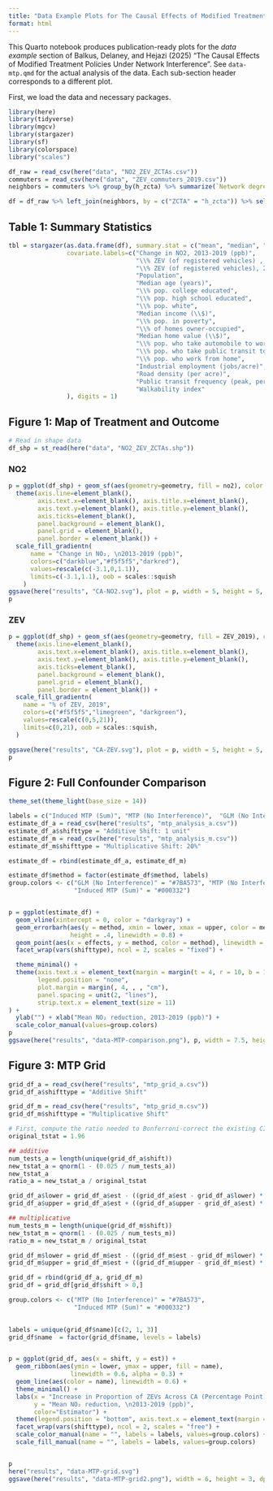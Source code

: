 ```yaml
---
title: "Data Example Plots for The Causal Effects of Modified Treatment Policies Under Network Interference"
format: html
---
```


This Quarto notebook produces publication-ready plots for the *data example* section of Balkus, Delaney, and Hejazi (2025) "The Causal Effects of Modified Treatment Policies Under Network Interference". See `data-mtp.qmd` for the actual analysis of the data. Each sub-section header corresponds to a different plot.

First, we load the data and necessary packages.

```r
library(here)
library(tidyverse)
library(mgcv)
library(stargazer)
library(sf)
library(colorspace)
library("scales")

df_raw = read_csv(here("data", "NO2_ZEV_ZCTAs.csv"))
commuters = read_csv(here("data", "ZEV_commuters_2019.csv"))
neighbors = commuters %>% group_by(h_zcta) %>% summarize(`Network degree` = n()) 

df = df_raw %>% left_join(neighbors, by = c("ZCTA" = "h_zcta")) %>% select(-ZCTA, -n2_2019, -p__2013)

```

## Table 1: Summary Statistics
```r
tbl = stargazer(as.data.frame(df), summary.stat = c("mean", "median", "p25", "p75"), nobs = F,
                covariate.labels=c("Change in NO2, 2013-2019 (ppb)",
                                   "\\% ZEV (of registered vehicles) , 2019",
                                   "\\% ZEV (of registered vehicles), 2013",
                                   "Population",
                                   "Median age (years)",
                                   "\\% pop. college educated",
                                   "\\% pop. high school educated",
                                   "\\% pop. white",
                                   "Median income (\\$)",
                                   "\\% pop. in poverty",
                                   "\\% of homes owner-occupied",
                                   "Median home value (\\$)",
                                   "\\% pop. who take automobile to work",
                                   "\\% pop. who take public transit to work",
                                   "\\% pop. who work from home",
                                   "Industrial employment (jobs/acre)",
                                   "Road density (per acre)",
                                   "Public transit frequency (peak, per hour)",
                                   "Walkability index"
                ), digits = 1)
```

## Figure 1: Map of Treatment and Outcome

```r
# Read in shape data
df_shp = st_read(here("data", "NO2_ZEV_ZCTAs.shp"))
```

### NO2

```r
p = ggplot(df_shp) + geom_sf(aes(geometry=geometry, fill = no2), color = NA) + 
  theme(axis.line=element_blank(), 
        axis.text.x=element_blank(), axis.title.x=element_blank(),
        axis.text.y=element_blank(), axis.title.y=element_blank(),
        axis.ticks=element_blank(), 
        panel.background = element_blank(),
        panel.grid = element_blank(),
        panel.border = element_blank()) + 
  scale_fill_gradientn(
      name = "Change in NO₂, \n2013-2019 (ppb)",
      colors=c("darkblue","#f5f5f5","darkred"),
      values=rescale(c(-3.1,0,1.1)),
      limits=c(-3.1,1.1), oob = scales::squish
    )
ggsave(here("results", "CA-NO2.svg"), plot = p, width = 5, height = 5, units = "in", dpi = 400)
p

```

### ZEV

```r

p = ggplot(df_shp) + geom_sf(aes(geometry=geometry, fill = ZEV_2019), color = NA) + 
  theme(axis.line=element_blank(), 
        axis.text.x=element_blank(), axis.title.x=element_blank(),
        axis.text.y=element_blank(), axis.title.y=element_blank(),
        axis.ticks=element_blank(), 
        panel.background = element_blank(),
        panel.grid = element_blank(),
        panel.border = element_blank()) + 
  scale_fill_gradientn(
    name = "% of ZEV, 2019",
    colors=c("#f5f5f5","limegreen", "darkgreen"),
    values=rescale(c(0,5,21)),
    limits=c(0,21), oob = scales::squish, 
  )

ggsave(here("results", "CA-ZEV.svg"), plot = p, width = 5, height = 5, units = "in", dpi = 400)
p
```

## Figure 2: Full Confounder Comparison

```r
theme_set(theme_light(base_size = 14))

labels = c("Induced MTP (Sum)", "MTP (No Interference)",  "GLM (No Interference)")
estimate_df_a = read_csv(here("results", "mtp_analysis_a.csv"))
estimate_df_a$shifttype = "Additive Shift: 1 unit"
estimate_df_m = read_csv(here("results", "mtp_analysis_m.csv"))
estimate_df_m$shifttype = "Multiplicative Shift: 20%"

estimate_df = rbind(estimate_df_a, estimate_df_m)

estimate_df$method = factor(estimate_df$method, labels)
group.colors <- c("GLM (No Interference)" = "#7BA573", "MTP (No Interference)" = "#7BA573", 
                  "Induced MTP (Sum)" = "#000332")


p = ggplot(estimate_df) + 
  geom_vline(xintercept = 0, color = "darkgray") +
  geom_errorbarh(aes(y = method, xmin = lower, xmax = upper, color = method), 
                 height = .4, linewidth = 0.8) + 
  geom_point(aes(x = effects, y = method, color = method), linewidth = 2.5) +
  facet_wrap(vars(shifttype), ncol = 2, scales = "fixed") + 

  theme_minimal() + 
  theme(axis.text.x = element_text(margin = margin(t = 4, r = 10, b = 10, l = 10)),
        legend.position = "none", 
        plot.margin = margin(, 4, , , "cm"),
        panel.spacing = unit(2, "lines"),
        strip.text.x = element_text(size = 11)
) +
  ylab("") + xlab("Mean NO₂ reduction, 2013-2019 (ppb)") +
  scale_color_manual(values=group.colors)
p
ggsave(here("results", "data-MTP-comparison.png"), p, width = 7.5, height = 2.5, dpi = 1000)

```

## Figure 3: MTP Grid

```r
grid_df_a = read_csv(here("results", "mtp_grid_a.csv"))
grid_df_a$shifttype = "Additive Shift"

grid_df_m = read_csv(here("results", "mtp_grid_m.csv"))
grid_df_m$shifttype = "Multiplicative Shift"

# First, compute the ratio needed to Bonferroni-correct the existing CIs
original_tstat = 1.96

## additive
num_tests_a = length(unique(grid_df_a$shift))
new_tstat_a = qnorm(1 - (0.025 / num_tests_a))
new_tstat_a
ratio_a = new_tstat_a / original_tstat

grid_df_a$lower = grid_df_a$est - ((grid_df_a$est - grid_df_a$lower) * ratio_a)
grid_df_a$upper = grid_df_a$est + ((grid_df_a$upper - grid_df_a$est) * ratio_a)

## multiplicative
num_tests_m = length(unique(grid_df_m$shift))
new_tstat_m = qnorm(1 - (0.025 / num_tests_m))
ratio_m = new_tstat_m / original_tstat

grid_df_m$lower = grid_df_m$est - ((grid_df_m$est - grid_df_m$lower) * ratio_a)
grid_df_m$upper = grid_df_m$est + ((grid_df_m$upper - grid_df_m$est) * ratio_a)

grid_df = rbind(grid_df_a, grid_df_m)
grid_df = grid_df[grid_df$shift > 0,]

group.colors <- c("MTP (No Interference)" = "#7BA573", 
                  "Induced MTP (Sum)" = "#000332")
                  
```

```r
labels = unique(grid_df$name)[c(2, 1, 3)]
grid_df$name  = factor(grid_df$name, levels = labels)


p = ggplot(grid_df, aes(x = shift, y = est)) + 
  geom_ribbon(aes(ymin = lower, ymax = upper, fill = name), 
                 linewidth = 0.6, alpha = 0.3) + 
  geom_line(aes(color = name), linewidth = 0.6) +
  theme_minimal() + 
  labs(x = "Increase in Proportion of ZEVs Across CA (Percentage Point)", 
       y = "Mean NO₂ reduction, \n2013-2019 (ppb)",
       color="Estimator") + 
  theme(legend.position = "bottom", axis.text.x = element_text(margin = margin(t = 2, r = 8, b = 8, l = 8)), plot.margin = margin(, 1, , , "cm"), strip.text.x = element_text(size = 13)) + 
  facet_wrap(vars(shifttype), ncol = 2, scales = "free") + 
  scale_color_manual(name = "", labels = labels, values=group.colors) + 
  scale_fill_manual(name = "", labels = labels, values=group.colors)


p
here("results", "data-MTP-grid.svg")
ggsave(here("results", "data-MTP-grid2.png"), width = 6, height = 3, dpi = 1000)
```
